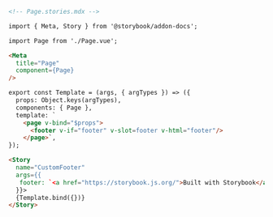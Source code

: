 ```md
<!-- Page.stories.mdx -->

import { Meta, Story } from '@storybook/addon-docs';

import Page from './Page.vue';

<Meta
  title="Page"
  component={Page}
/>

export const Template = (args, { argTypes }) => ({
  props: Object.keys(argTypes),
  components: { Page },
  template: `
    <page v-bind="$props">
      <footer v-if="footer" v-slot=footer v-html="footer"/>
    </page>`,
});

<Story
  name="CustomFooter"
  args={{
   footer: `<a href="https://storybook.js.org/">Built with Storybook</a>`,
  }}>
  {Template.bind({})}
</Story>
```